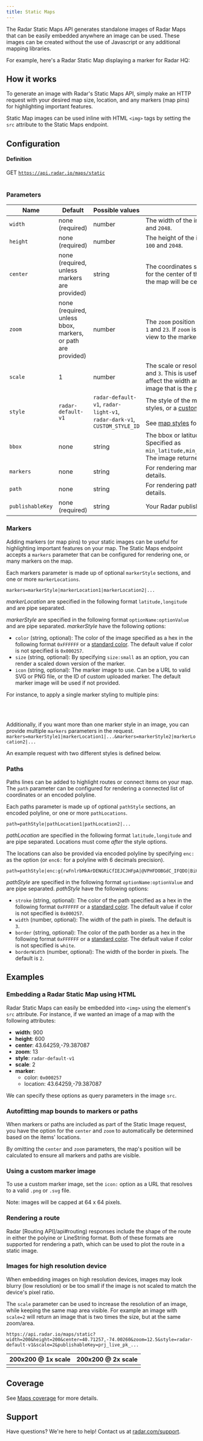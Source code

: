 ```yaml
---
title: Static Maps
---
```


The Radar Static Maps API generates standalone images of Radar Maps that can be easily embedded anywhere an image can be used. These images can be created without the use of Javascript or any additional mapping libraries.

For example, here's a Radar Static Map displaying a marker for Radar HQ:

<StaticMap
  query='width=910&height=320&center=40.73430,-73.99110&zoom=15&style=radar-default-v1&scale=2&markers=color:0x000257|40.73430,-73.99110'
  alt='Radar static map over New York City'
  imgTag
/>

## How it works

To generate an image with Radar's Static Maps API, simply make an HTTP request with your desired map size, location, and any markers (map pins) for highlighting important features.

Static Map images can be used inline with HTML `<img>` tags by setting the `src` attribute to the Static Maps endpoint.

## Configuration

#### Definition
<span className="badge badge--success">GET</span> <code>https://api.radar.io/maps/static  </code><br/>

### Parameters
<div className="full-width-table">

| Name  | Default | Possible values | Description           |
|-------|---------|-----------------|-----------------------|
| `width` | none (required) | number | The width of the image in pixels as a number between `100` and `2048`. |
| `height` | none (required) | number | The height of the image in pixels as a number between `100` and `2048`. |
| `center` | none (required, unless markers are provided) | string | The coordinates specified in `latitude,longitude` format for the center of the map. If `center` is not provided then the map will be centered to visibly fit all markers in view.|
| `zoom` | none (required, unless bbox, markers, or path are provided) | number | The `zoom` position of the map which is a number between `1` and `23`. If `zoom` is not provided then the map will fit the view to the markers. |
| `scale` | 1 | number | The scale or resolution of the map as a number between `1` and `3`. This is useful for high-density displays and will affect the width and height parameters by returning an image that is the product of the width/height and scale. |
| `style` | `radar-default-v1` | `radar-default-v1`, `radar-light-v1`, `radar-dark-v1`, `CUSTOM_STYLE_ID` | The style of the map. One of Radar's out-of-the box styles, or a <a href="/maps/maps#custom-styles">custom style</a> ID. <br /><br />See [map styles](https://radar.com/maps/maps#styles) for more details. |
| `bbox` | none | string | The bbox or latitude and longitude bounds of the image. Specified as `min_latitude,min_longitude,max_latitude,max_longitude`. The image returned will fit the specified bounding box. |
| `markers` | none | string | For rendering markers on the map. See [markers](#markers) for more details. |
| `path` | none | string | For rendering paths on the map. See [paths](#paths) for more details. |
| `publishableKey` | none (required) | string | Your Radar publishable API key. |
</div>

### Markers
Adding markers (or map pins) to your static images can be useful for highlighting important features on your map. The Static Maps endpoint accepts a `markers` parameter that can be configured for rendering one, or many markers on the map.

Each markers parameter is made up of optional `markerStyle` sections, and one or more `markerLocations`.

```
markers=markerStyle|markerLocation1|markerLocation2|...
```

*markerLocation* are specified in the following format `latitude,longitude` and are pipe separated.

*markerStyle* are specified in the following format `optionName:optionValue` and are pipe separated. *markerStyle* have the following options:
- `color` (string, optional): The color of the image specified as a hex in the following format `0xFFFFFF` or a [standard color](https://developer.mozilla.org/en-US/docs/Web/CSS/named-color). The default value if color is not specified is `0x000257`.
- `size` (string, optional): By specifying `size:small` as an option, you can render a scaled down version of the marker.
- `icon` (string, optional): The marker image to use. Can be a URL to valid SVG or PNG file, or the ID of custom uploaded marker. The default marker image will be used if not provided.

For instance, to apply a single marker styling to multiple pins:

<StaticMap
  query='width=900&height=600&style=radar-light-v1&scale=2&markers=color:0x000257|40.73430,-73.99110|40.706436,-73.997271'
  alt='Radar Static Map over New York City'
/>

<br />
<br />

Additionally, if you want more than one marker style in an image, you can provide multiple `markers` parameters in the request.
```markers=markerStyle1|markerLocation1|...&markers=markerStyle2|markerLocation2|...```

An example request with two different styles is defined below.

<StaticMap
  query='width=900&height=600&center=37.80176,-122.42376&zoom=13&style=radar-dark-v1&scale=2&markers=color:0xD1F3E0|size:small|37.808387,-122.409673&markers=color:0xBFD1FF|37.822503,-122.478923'
  alt='Radar Static Map over San Francisco'
/>

### Paths

Paths lines can be added to highlight routes or connect items on your map. The `path` parameter can be configured for rendering a connected list of coordinates or an encoded polyline.

Each paths parameter is made up of optional `pathStyle` sections, an encoded polyline, or one or more `pathLocations`.

```
path=pathStyle|pathLocation1|pathLocation2|...
```

*pathLocation* are specified in the following format `latitude,longitude` and are pipe separated. Locations must come _after_ the style options.

The locations can also be provided via encoded polyline by specifying `enc:` as the option (or `enc6:` for a polyline with 6 decimals precision).
```
path=pathStyle|enc:g{rwFnlrbMkArDENGRiCfIEJCJHFpA|@VPHFDOBGdC_IFQDO|BiHHUJBb@FxARLBH@
```

*pathStyle* are specified in the following format `optionName:optionValue` and are pipe separated. *pathStyle* have the following options:
- `stroke` (string, optional): The color of the path specified as a hex in the following format `0xFFFFFF` or a [standard color](https://developer.mozilla.org/en-US/docs/Web/CSS/named-color). The default value if color is not specified is `0x000257`.
- `width` (number, optional): The width of the path in pixels. The default is `3`.
- `border` (string, optional): The color of the path border as a hex in the following format `0xFFFFFF` or a [standard color](https://developer.mozilla.org/en-US/docs/Web/CSS/named-color). The default value if color is not specified is `white`.
- `borderWidth` (number, optional): The width of the border in pixels. The default is `2`.

<StaticMap
  query='width=900&height=600&style=radar-light-v1&scale=2&path=stroke:0xFF0000|width:3|border:0xFFFFFF|borderwidth:2|40.715442411463755,-74.01477925566485|40.71536228528052,-74.0135811740668|40.70948610234797,-74.01499068182932|40.70491834742046,-74.01675256653202|40.701953145830515,-74.01583638648677|40.70120514620143,-74.0143916410303|40.701819575084386,-74.01051549468332|40.70409024134315,-74.006357446784|40.706975211514106,-74.00167083347398|40.70871147591237,-73.99786516251531|40.709405968996606,-73.99455281927393|40.70961965771903,-73.99289664765297|40.71023400897673,-73.9875052804617|40.710901775653895,-73.9812682086125|40.711168880450145,-73.97918918466307|40.712798196502035,-73.97735682457207|40.71418709018175,-73.97682825916088|40.71765919762373,-73.97527780062218|40.72105100464597,-73.97464352212923|40.72334772071008,-73.97407971902413|40.72513696783835,-73.97267021126159|40.727032983196096,-73.97185974429856|40.728501692329786,-73.97566548297984|40.72588470062763,-73.97763879384702|40.72460287122638,-73.97837878542222|40.725671064108695,-73.98077494861835&path=|stroke:0x000257|width:3|border:0xFFFFFF|borderwidth:2|40.70376498115374,-73.98661916459334|40.700657698018915,-73.98670300220783|40.70003622399656,-73.9863583364594|40.70003622399656,-73.98677752453152|40.70514908788235,-73.98957211168081|40.71508654363487,-73.99501313325952|40.71646714228771,-73.99607566267477|40.72020611986693,-73.99421623619756|40.71750257248871,-73.98518473616696|40.71128974971751,-73.96465514996301|40.71005286858238,-73.9601393999477|40.710486585375435,-73.95607565049288|40.71330547192764,-73.95433006645362|40.71577909038294,-73.95155990047758|40.71934554124928,-73.95243269249747'
  alt='Radar Static Map with multiple paths'
/>

## Examples

### Embedding a Radar Static Map using HTML

Radar Static Maps can easily be embedded into `<img>` using the element's `src` attribute. For instance, if we wanted an image of a map with the following attributes:
* **width**: 900
* **height**: 600
* **center**: 43.64259,-79.387087
* **zoom**: 13
* **style**: `radar-default-v1`
* **scale**: 2
* **marker**:
  * color: `0x000257`
  * location: 43.64259,-79.387087

We can specify these options as query parameters in the image `src`.

<StaticMap
  query='width=900&height=600&center=43.64259,-79.387087&zoom=13&style=radar-default-v1&scale=2&markers=color:0x000257|43.64259,-79.387087'
  alt='Radar Static Map centered around the CN Tower'
/>

### Autofitting map bounds to markers or paths
When markers or paths are included as part of the Static Image request, you have the option for the `center` and `zoom` to automatically be determined based on the items' locations.

By omitting the `center` and `zoom` parameters, the map's position will be calculated to ensure all markers and paths are visible.

<StaticMap
  query='width=900&height=600&style=radar-default-v1&scale=2&markers=color:0xFF428E|40.781196,-73.974075|40.782938,-73.959041&markers=color:0xE2052C|size:small|40.779344,-73.962486|40.76144,-73.977597|40.753664,-73.981905&path=stroke:0x000257|width:3|border:white|borderwidth:2|enc:qwwwF|cqbMIG@CBIMKIEeBiAKIKGeBkAIGMIs@e@q@c@IGKGeBgAKGMIcBiAECECKIGEw@g@c@YKGKIcBiAMIKGIGa@Wy@i@AAIGIEgBkAGESMAAi@]u@g@QKSOiAs@[UOKKGeBeASKHW[EEGOSEKIOEQAMOa@W]WQYQMIKKKKIMUg@COGc@GUIYU]W]]g@MSGGGCGAIAGEGKEKIKIIGGEKEOEOEKEIGIGEQKKEMIQKMIKGCYAOIMCIAG?G@G@K@I?GAI?GMQ?GM_@EUCOCQ?MAK?S?U?K@K@I@I@IBI@IBGBKBGBGDKDIDK@EBIHQDOBSBQ?O?Q?MAOAMAMEOIUEMKSIQGMS]EGMKSMc@UKEWGIESKUMOMSSQWMSKUMYM_@KYKUIWKSEKIMKMGIMMMKWOSMQGQI@G@IF_@QO[SSSMMGEEMCOAS@QD[RaAb@yAJWQKSMkBoAGEKGiBmAIEIGgBkAKGIGiBmAIGMGa@YgAs@IGGEgBkAKGKImAw@]UOKUOk@_@[SIEWQCCCCMGFSj@gB'
  alt='Radar Static Map over New York City museums'
/>

### Using a custom marker image
To use a custom marker image, set the `icon:` option as a URL that resolves to a valid `.png` or `.svg` file.

Note: images will be capped at 64 x 64 pixels.

<StaticMap
  query='width=900&height=600&style=radar-default-v1&scale=2&markers=icon:https://radar.com/static/image/logo.png|40.73430,-73.99110'
  alt='Radar Static Map with custom marker images'
/>

### Rendering a route

Radar [Routing API]/api#routing) responses include the shape of the route in either the polyine or LineString format. Both of these formats are supported for rendering a path, which can be used to plot the route in a static image.

<StaticMap
  query='width=900&height=600&style=radar-light-v1&scale=2&markers=size:small|icon:https://radar.com/static/image/maps/map-pin-origin@3x.png|40.70425,-73.9865&markers=size:small|icon:https://radar.com/static/image/maps/map-pin-destination@3x.png|40.73412,-73.99128&path=borderwidth:2|border:0xFFFFFF|width:3|stroke:0x000257|enc:g{rwFnlrbMkArDENGRiCfIEJCJHFpA|@VPHFDOBGdC_IFQDO|BiHHUJBb@FxARLBH@l@HbANB?LDJF@@vAfAJHHF|AnAHFHHhA|@RNJJ|@r@LJJFHHh@`@p@h@JJJF~ApAJHFFzAlADDHFJHbAx@^XJHHHrB~ADDBBJFl@f@@@ZVb@%08Av@LJVRBURsAN}@BQ@K?AN_AFWDUPq@BMBKj@wBBMDMh@sBBMBMTy@Pu@BIDQPDd@NnATtBh@`@Ll@NJBD@`Cl@HBFBjBj@D@JBHBTFx@TJDVFTF`@LZAnA`@JBJDlDfALDLD~@`@fAd@hAf@JFHDjBbAJD@@LFj@ZJFVLZQtA}@ZUHGJKHKV]HKFIHIFGJIHGLILGjAg@t|Aks@H?JCJCRIFEHCHCH?FAF@F@HBFDFHDHBJ@L@JALAJCHEFEHE@C@C@I@I?I@G@I@KAc@AeACy@AG?I@KBODIBGBOF}@b@OFBgA?IM?Q?_@Ai@Cs@AI?I@K?yCKK?MAsAC_@AG?IAmBEI?[A'
  alt='Radar Static Map with route'
/>

### Images for high resolution device

When embedding images on high resolution devices, images may look blurry (low resolution) or be too small if the image is not scaled to match the device's pixel ratio.

The `scale` parameter can be used to increase the resolution of an image, while keeping the same map area visible. For example an image with `scale=2` will return an image that is two times the size, but at the same zoom/area.

```
https://api.radar.io/maps/static?width=200&height=200&center=40.71257,-74.00260&zoom=12.5&style=radar-default-v1&scale=2&publishableKey=prj_live_pk_...
```

<table className="full-width-table">
  <thead>
    <tr>
      <th style={{ fontWeight: 100 }}>200x200 @ 1x scale</th>
      <th style={{ fontWeight: 100 }}>200x200 @ 2x scale</th>
    </tr>
  </thead>
  <tbody>
    <tr>
      <td>
        <StaticMap
          query='width=200&height=200&center=40.71257,-74.00260&zoom=12.5&style=radar-default-v1&scale=1'
          alt='Radar Static Map over New York City'
          hideSnippet
        />
      </td>
      <td>
        <StaticMap
          query='width=200&height=200&center=40.71257,-74.00260&zoom=12.5&style=radar-default-v1&scale=2'
          alt='Radar Static Map over New York City'
          hideSnippet
        />
      </td>
    </tr>
  </tbody>
</table>

## Coverage
See [Maps coverage](https://radar.com/maps/maps#coverage) for more details.


## Support
Have questions? We're here to help! Contact us at [radar.com/support](https://radar.com/support).
